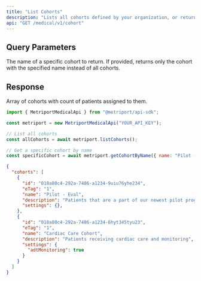 ```yaml
---
title: "List Cohorts"
description: "Lists all cohorts defined by your organization, or returns a specific cohort by name."
api: "GET /medical/v1/cohort"
---
```


## Query Parameters

<ParamField query="name" type="string" optional>
  The name of a specific cohort to return. If provided, returns only the cohort with the specified name instead of all cohorts.
</ParamField>

## Response

<ResponseField name="cohorts" type="Cohort[]">
  Array of cohorts with count of patients assigned to them.
  <Expandable title="Cohort properties">
    <Snippet file="cohort-response.mdx" />
  </Expandable>
</ResponseField>

<ResponseExample>

```javascript Metriport SDK
import { MetriportMedicalApi } from "@metriport/api-sdk";

const metriport = new MetriportMedicalApi("YOUR_API_KEY");

// List all cohorts
const allCohorts = await metriport.listCohorts();

// Get a specific cohort by name
const specificCohort = await metriport.getCohortByName({ name: "Pilot - Eval" });
```

</ResponseExample>

```json
{
  "cohorts": [
    {
      "id": "018a80c4-292a-7486-a1234-9uiu76yhe234",
      "eTag": "1",
      "name": "Pilot - Eval",
      "description": "Patients that are a part of our newest pilot program.",
      "settings": {},
    },
    {
      "id": "018a80c4-292a-7486-a1234-6hyt345tyu23",
      "eTag": "1",
      "name": "Cardiac Care Cohort",
      "description": "Patients receiving cardiac care and monitoring",
      "settings": {
        "adtMonitoring": true
      }
    }
  ]
}
```
